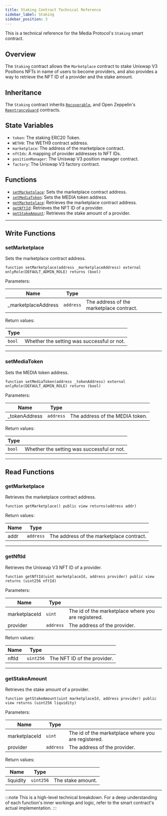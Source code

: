 ```yaml
---
title: Staking Contract Technical Reference
sidebar_label: Staking
sidebar_position: 3
---
```


This is a technical reference for the Media Protocol's ``Staking`` smart contract.

## Overview

The `Staking` contract allows the `Marketplace` contract to stake Uniswap V3 Positions NFTs in name of users to become providers, and also provides a way to retrieve the NFT ID of a provider and the stake amount.

## Inheritance
The `Staking` contract inherits [`Recoverable`](../core/recoverable), and Open Zeppelin's [`ReentrancyGuard`](https://docs.openzeppelin.com/contracts/5.x/api/utils#ReentrancyGuard) contracts.

## State Variables

- `token`: The staking ERC20 Token.
- `WETH9`: The WETH9 contract address.
- `marketplace`: The address of the marketplace contract.
- `nftIds`: A mapping of provider addresses to NFT IDs.
- `positionManager`: The Uniswap V3 position manager contract.
- `factory`: The Uniswap V3 factory contract.


## Functions

- [`setMarketplace`](#setmarketplace): Sets the marketplace contract address.
- [`setMediaToken`](#setmediatoken): Sets the MEDIA token address.
- [`getMarketplace`](#getmarketplace): Retrieves the marketplace contract address.
- [`getNftId`](#getnftid): Retrieves the NFT ID of a provider.
- [`getStakeAmount`](#getstakeamount): Retrieves the stake amount of a provider.

---

## Write Functions

### setMarketplace

Sets the marketplace contract address.

```solidity
function setMarketplace(address _marketplaceAddress) external onlyRole(DEFAULT_ADMIN_ROLE) returns (bool)
```

Parameters:

| Name                  | Type      |                                                    |
|-----------------------|-----------|----------------------------------------------------|
| _marketplaceAddress   | `address` | The address of the marketplace contract.           |

Return values:

| Type      |                                                    |
|-----------|----------------------------------------------------|
| `bool`    | Whether the setting was successful or not.         |

---

### setMediaToken

Sets the MEDIA token address.

```solidity
function setMediaToken(address _tokenAddress) external onlyRole(DEFAULT_ADMIN_ROLE) returns (bool)
```

Parameters:

| Name              | Type      |                                                    |  
|-------------------|-----------|----------------------------------------------------|
| _tokenAddress     | `address` | The address of the MEDIA token.                    |

Return values:

| Type      |                                                    |
|-----------|----------------------------------------------------|
| `bool`    | Whether the setting was successful or not.         |

---

## Read Functions

### getMarketplace

Retrieves the marketplace contract address.

```solidity
function getMarketplace() public view returns(address addr)
```

Return values:

| Name          | Type      |                                                    |
|---------------|-----------|----------------------------------------------------|
| addr          | `address` | The address of the marketplace contract.           |

---


### getNftId

Retrieves the Uniswap V3 NFT ID of a provider.

```solidity
function getNftId(uint marketplaceId, address provider) public view returns (uint256 nftId)
```

Parameters:

| Name          | Type      |                                                    |
|---------------|-----------|----------------------------------------------------|
| marketplaceId | `uint`    | The id of the marketplace where you are registered.|
| provider      | `address` | The address of the provider.                       |

Return values:

| Name          | Type      |                                                    |
|---------------|-----------|----------------------------------------------------|
| nftId         | `uint256` | The NFT ID of the provider.                         |

---

### getStakeAmount

Retrieves the stake amount of a provider.

```solidity
function getStakeAmount(uint marketplaceId, address provider) public view returns (uint256 liquidity)
```

Parameters:

| Name          | Type      |                                                    |
|---------------|-----------|----------------------------------------------------|
| marketplaceId | `uint`    | The id of the marketplace where you are registered.|
| provider      | `address` | The address of the provider.                       |

Return values:

| Name          | Type      |                                                    |
|---------------|-----------|----------------------------------------------------|
| liquidity      | `uint256` | The stake amount.                                  |

---

:::note
This is a high-level technical breakdown. For a deep understanding of each function's inner workings and logic, refer to the smart contract's actual implementation.
:::